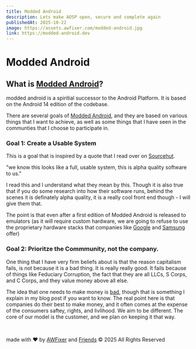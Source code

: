 ```yaml
---
title: Modded Android
description: Lets make AOSP open, secure and complete again
publishedAt: 2025-10-22
image: https://assets.awfixer.com/modded-android.jpg
link: https://modded-android.dev
---
```


[Paper]: https://paper.modded-android.dev
[Modded Android]: https://modded-android.dev
[Discord]: https://inv.wtf/moddedandroid
[GitHub]: https://github.com/modded-android
[Gitlab]: https://gitlab.com/modded-android
[Codeberg]: https://codeberg.org/modded-android
[Gitea]: https://gitea.com/modded-android
[AWFixer]: https://theautist.me
[Friends]: https://awfixer.com
[Sourcehut]: https://sourcehut.org
[Samsung]: https://samsung.com
[Google]: https://about.google
[bad]: https://hackertalks.blog/dept-is-bad

# Modded Android

## What is [Modded Android]?

modded android is a spiritial successor to the Android Platform. It is based on the Android 14 edition of the codebase.

There are several goals of [Modded Android], and they are based on various things that I want to achieve, as well as some things that I have seen in the communties that I choose to participate in.

### Goal 1: Create a Usable System

This is a goal that is inspired by a quote that I read over on [Sourcehut].

"we know this looks like a full, usable system, this is alpha quality software to us."

I read this and I understand what they mean by this. Though it is also true that if you do some research into how their software runs, behind the scenes it is definately alpha quality, it is a really cool front end though - I will give them that.

The point is that even after a first edition of Modded Android is released to emulators (as it will require custom hardware, we are going to refuse to use the proprietary hardware stacks that companies like [Google] and [Samsung] offer)

### Goal 2: Prioritze the Commmunity, not the company.

One thing that I have very firm beliefs about is that the reason capitalism fails, is not because it is a bad thing. It is really really good. It fails because of things like Feduciary Corruption, the fact that they are all LLCs, S Corps, and C Corps, and they value money above all else.

The idea that one needs to make money is [bad], though that is something I explain in my blog post if you want to know. The real point here is that companies do their best to make money, and it often comes at the expense of the consumers saftey, rights, and livlihood. We aim to be different. The core of our model is the customer, and we plan on keeping it that way.

<br/>

made with ❤️ by [AWFixer] and [Friends] ©️ 2025 All Rights Reserved
